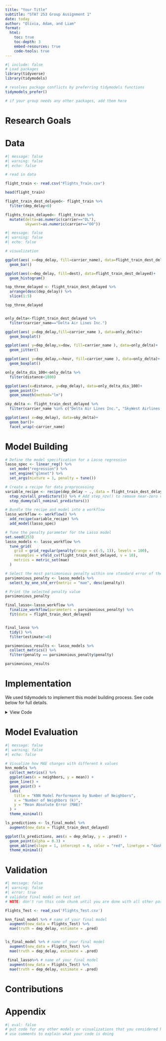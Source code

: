 ```yaml
---
title: "Your Title"
subtitle: "STAT 253 Group Assignment 1"
date: today
author: "Olivia, Adam, and Liam"
format:
  html:
    toc: true
    toc-depth: 3
    embed-resources: true
    code-tools: true
---
```




<!-- Your report should follow the format specified in the Group Assignment 1 Instructions. Please review that document carefully! -->





```r
#| include: false
# Load packages
library(tidyverse)
library(tidymodels)

# resolves package conflicts by preferring tidymodels functions
tidymodels_prefer() 

# if your group needs any other packages, add them here

```





# Research Goals

# Data

```r
#| message: false
#| warning: false
#| echo: false

# read in data

flight_train <- read.csv("Flights_Train.csv") 

head(flight_train)

```

```r
flight_train_dest_delayed<- flight_train %>% 
  filter(dep_delay>0)

flights_train_delayed<- flight_train %>% 
  mutate(delta=as.numeric(carrier=="DL"),
         skywest=as.numeric(carrier=="OO"))
```

```r
#| message: false
#| warning: false
#| echo: false

# visualization

ggplot(aes( x=dep_delay, fill=carrier_name), data=flight_train_dest_delayed)+
  geom_bar()
```

```r
ggplot(aes(x=dep_delay, fill=dest), data=flight_train_dest_delayed)+
  geom_histogram()
```


```r
top_three_delayed <- flight_train_dest_delayed %>%
  arrange(desc(dep_delay)) %>%
  slice(1:5)

top_three_delayed


only_delta<-flight_train_dest_delayed %>% 
  filter(carrier_name=="Delta Air Lines Inc.")
```

```r
ggplot(aes( y=dep_delay,fill=carrier_name ), data=only_delta)+
  geom_boxplot()

```

```r
ggplot(aes( y=dep_delay,x=dow, fill=carrier_name ), data=only_delta)+
  geom_jitter()
```
```r
ggplot(aes( y=dep_delay,x=hour, fill=carrier_name ), data=only_delta)+
  geom_boxplot()
```
```r

only_delta_dis_100<-only_delta %>% 
  filter(distance<1800)

ggplot(aes(x=distance, y=dep_delay), data=only_delta_dis_100)+
  geom_point()+
  geom_smooth(method="lm")
```
```r
sky_delta <- flight_train_dest_delayed %>%
  filter(carrier_name %in% c("Delta Air Lines Inc.", "SkyWest Airlines Inc."))

ggplot(aes( x=dep_delay), data=sky_delta)+
  geom_bar()+
  facet_wrap(~carrier_name)

```


# Model Building

```r
# Define the model specification for a Lasso regression
lasso_spec <- linear_reg() %>%
  set_mode("regression") %>%
  set_engine("glmnet") %>%
  set_args(mixture = 1, penalty = tune())

# Create a recipe for data preprocessing
variable_recipe <- recipe(dep_delay ~ ., data = flight_train_dest_delayed) %>%
  step_nzv(all_predictors()) %>% # Add step_nzv() to remove near-zero variance predictors
  step_dummy(all_nominal_predictors())

# Bundle the recipe and model into a workflow
lasso_workflow <- workflow() %>%
  add_recipe(variable_recipe) %>%
  add_model(lasso_spec)

# Tune the penalty parameter for the Lasso model
set.seed(253)
lasso_models <- lasso_workflow %>%
  tune_grid(
    grid = grid_regular(penalty(range = c(-5, 1)), levels = 100),
    resamples = vfold_cv(flight_train_dest_delayed, v = 10),
    metrics = metric_set(mae)
  )

# Select the most parsimonious penalty within one standard error of the best
parsimonious_penalty <- lasso_models %>%
  select_by_one_std_err(metric = "mae", desc(penalty))

# Print the selected penalty value
parsimonious_penalty

```
```r
final_lasso<-lasso_workflow %>% 
  finalize_workflow(parameters = parsimonious_penalty) %>% 
  fit(data = flight_train_dest_delayed) 


final_lasso %>% 
  tidy() %>% 
  filter(estimate!=0)
```


```r
parsimonious_results <- lasso_models %>% 
  collect_metrics() %>% 
  filter(penalty == parsimonious_penalty$penalty)

parsimonious_results
```


# Implementation

We used tidymodels to implement this model building process. See code below for full details.

<details>
<summary>View Code</summary>

```r
#| message: false
#| warning: false

# Define the model specification for KNN
knn_spec <- nearest_neighbor() %>%
  set_mode("regression") %>%
  set_engine("kknn") %>%
  set_args(neighbors = tune())

# Create a recipe for data preprocessing
knn_recipe <- recipe(dep_delay ~ ., data = flight_train_dest_delayed) %>%
  step_rm(tailnum, plane_engine, plane_model, plane_manufacturer) %>% # Remove tailnum - too many unique values
  step_nzv(all_predictors()) %>% # Remove near-zero variance predictors
  step_novel(all_nominal_predictors()) %>% # Handle new levels in categorical variables
  step_dummy(all_nominal_predictors()) %>% # Convert categorical to dummy variables
  step_normalize(all_numeric_predictors()) # Standardize numeric predictors (critical for KNN)

# Bundle the recipe and model into a workflow
knn_workflow <- workflow() %>%
  add_recipe(knn_recipe) %>%
  add_model(knn_spec)

# Tune the neighbors parameter for the KNN model
set.seed(253)
knn_models <- knn_workflow %>%
  tune_grid(
    grid = grid_regular(neighbors(range = c(5, 400)), levels = 20), 
    resamples = vfold_cv(flight_train_dest_delayed, v = 5), 
    metrics = metric_set(mae)
  )

# Select the best number of neighbors based on lowest MAE
best_k <- knn_models %>%
  select_best(metric = "mae")

best_k
```

```r
# Fit the final KNN model with optimal k
knn_final_model <- knn_workflow %>% 
  finalize_workflow(parameters = best_k) %>% 
  fit(data = flight_train_dest_delayed)

# View the results
best_k_results <- knn_models %>% 
  collect_metrics() %>% 
  filter(neighbors == best_k$neighbors)

best_k_results
```

```r
# Define the model specification for least squares
ls_spec <- linear_reg() %>%
  set_mode("regression") %>%
  set_engine("lm") 

# Create a recipe for data preprocessing
ls_recipe <- recipe(dep_delay ~ ., data = flight_train_dest_delayed) %>%
  step_rm(tailnum) %>% # Remove tailnum - too many unique values
  step_nzv(all_predictors()) %>% # Remove near-zero variance predictors
  step_novel(all_nominal_predictors()) %>% # Handle new levels
  step_dummy(all_nominal_predictors()) # Convert categorical to dummy variables

# Bundle the recipe and model into a workflow
ls_workflow <- workflow() %>%
  add_recipe(ls_recipe) %>%
  add_model(ls_spec)

# Fit the model and evaluate with cross-validation
set.seed(253)
ls_cv_results <- ls_workflow %>%
  fit_resamples(
    resamples = vfold_cv(flight_train_dest_delayed, v = 10),
    metrics = metric_set(mae)
  )

ls_cv_results %>%
  collect_metrics()
```

```r
# Fit least squares model on full training data
ls_final_model <- ls_workflow %>%
  fit(data = flight_train_dest_delayed)

ls_final_model %>%
  tidy() %>%
  arrange(desc(abs(estimate)))
```

</details>



# Model Evaluation

```r
#| message: false
#| warning: false
#| echo: false

# Visualize how MAE changes with different k values
knn_models %>%
  collect_metrics() %>%
  ggplot(aes(x = neighbors, y = mean)) +
  geom_line() +
  geom_point() +
  labs(
    title = "KNN Model Performance by Number of Neighbors",
    x = "Number of Neighbors (k)",
    y = "Mean Absolute Error (MAE)"
  ) +
  theme_minimal()


```
```r
ls_predictions <- ls_final_model %>%
  augment(new_data = flight_train_dest_delayed)

ggplot(ls_predictions, aes(x = dep_delay, y = .pred)) +
  geom_point(alpha = 0.3) +
  geom_abline(slope = 1, intercept = 0, color = "red", linetype = "dashed") 
  theme_minimal()
```


# Validation

```r
#| message: false
#| warning: false
#| error: true
# validate final model on test set
# NOTE: don't run this code chunk until you are done with all other parts of your report

Flights_Test <- read_csv('Flights_Test.csv')

knn_final_model %>% # name of your final model
  augment(new_data = Flights_Test) %>%
  mae(truth = dep_delay, estimate = .pred)


ls_final_model %>% # name of your final model
  augment(new_data = Flights_Test) %>%
  mae(truth = dep_delay, estimate = .pred)

 final_lasso%>% # name of your final model
  augment(new_data = Flights_Test) %>%
  mae(truth = dep_delay, estimate = .pred)
```




# Contributions




# Appendix

```r
#| eval: false
# put code for any other models or visualizations that you considered here
# use comments to explain what your code is doing
```


